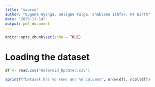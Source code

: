 ```yaml
---
title: "source"
author: "Eugene Ayonga, Selegne Tulga, Shakleen Ishfar, KT Wirth"
date: "2023-11-14"
output: pdf_document
---
```


```r
knitr::opts_chunk$set(echo = TRUE)
```

# Loading the dataset

```r
df <- read.csv("Asteroid_Updated.csv")

sprintf("Dataset has %d rows and %d columns", nrow(df), ncol(df))
```